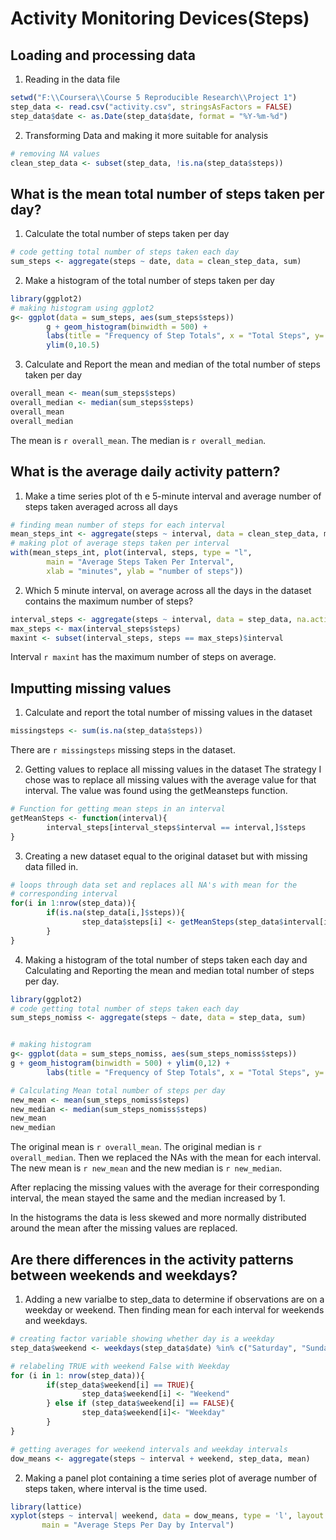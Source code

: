 # Activity Monitoring Devices(Steps)
## Loading and processing data
1) Reading in the data file
```r
setwd("F:\\Coursera\\Course 5 Reproducible Research\\Project 1")
step_data <- read.csv("activity.csv", stringsAsFactors = FALSE)
step_data$date <- as.Date(step_data$date, format = "%Y-%m-%d")
```

2) Transforming Data and making it more suitable for analysis

```r
# removing NA values
clean_step_data <- subset(step_data, !is.na(step_data$steps))
```

## What is the mean total number of steps taken per day?
1) Calculate the total number of steps taken per day

``` r
# code getting total number of steps taken each day
sum_steps <- aggregate(steps ~ date, data = clean_step_data, sum)
```

2) Make a histogram of the total number of steps taken per day

```r
library(ggplot2)
# making histogram using ggplot2
g<- ggplot(data = sum_steps, aes(sum_steps$steps))
        g + geom_histogram(binwidth = 500) + 
        labs(title = "Frequency of Step Totals", x = "Total Steps", y= "Frequency") +
        ylim(0,10.5)
```

3) Calculate and Report the mean and median of the total number of steps taken per day

```r
overall_mean <- mean(sum_steps$steps)
overall_median <- median(sum_steps$steps)
overall_mean
overall_median
```

The mean is `r overall_mean`.  The median is `r overall_median`.

## What is the average daily activity pattern?
1) Make a time series plot of th e 5-minute interval and average number of steps taken
averaged across all days

```r
# finding mean number of steps for each interval
mean_steps_int <- aggregate(steps ~ interval, data = clean_step_data, mean)
# making plot of average steps taken per interval
with(mean_steps_int, plot(interval, steps, type = "l",
        main = "Average Steps Taken Per Interval",
        xlab = "minutes", ylab = "number of steps"))
```

2) Which 5 minute interval, on average across all the days in the dataset
contains the maximum number of steps?

```r
interval_steps <- aggregate(steps ~ interval, data = step_data, na.action = na.pass, na.rm = TRUE, mean)
max_steps <- max(interval_steps$steps)
maxint <- subset(interval_steps, steps == max_steps)$interval
```

Interval `r maxint` has the maximum number of steps on average.

## Imputting missing values

1) Calculate and report the total number of missing values in the dataset

```r
missingsteps <- sum(is.na(step_data$steps))
```

There are `r missingsteps` missing steps in the dataset.

2) Getting values to replace all missing values in the dataset
The strategy I chose was to replace all missing values with the average value
for that interval.  The value was found using the getMeansteps function.

``` r

# Function for getting mean steps in an interval
getMeanSteps <- function(interval){
        interval_steps[interval_steps$interval == interval,]$steps
}

```

3) Creating a new dataset equal to the original dataset but with missing data
filled in.

``` r
# loops through data set and replaces all NA's with mean for the 
# corresponding interval
for(i in 1:nrow(step_data)){
        if(is.na(step_data[i,]$steps)){
                step_data$steps[i] <- getMeanSteps(step_data$interval[i])
        }
}
```

4) Making a histogram of the total number of steps taken each day and 
Calculating and Reporting the mean and median total number of steps per day.

``` r
library(ggplot2)
# code getting total number of steps taken each day
sum_steps_nomiss <- aggregate(steps ~ date, data = step_data, sum)


# making histogram
g<- ggplot(data = sum_steps_nomiss, aes(sum_steps_nomiss$steps))
g + geom_histogram(binwidth = 500) + ylim(0,12) +
        labs(title = "Frequency of Step Totals", x = "Total Steps", y= "Frequency")
```

``` r
# Calculating Mean total number of steps per day
new_mean <- mean(sum_steps_nomiss$steps)
new_median <- median(sum_steps_nomiss$steps)
new_mean
new_median
```

The original mean is `r overall_mean`.  The original median is `r overall_median`.
Then we replaced the NAs with the mean for each interval.
The new mean is  `r new_mean` and the new median is `r new_median`.

After replacing the missing values with the average for their corresponding interval,
the mean stayed the same and the median increased by 1.

In the histograms the data is less skewed and more normally distributed around
the mean after the missing values are replaced.

## Are there differences in the activity patterns between weekends and weekdays?
1) Adding a new varialbe to step_data to determine if observations are on 
a weekday or weekend.  Then finding mean for each interval for weekends and weekdays.

``` r
# creating factor variable showing whether day is a weekday
step_data$weekend <- weekdays(step_data$date) %in% c("Saturday", "Sunday")

# relabeling TRUE with weekend False with Weekday
for (i in 1: nrow(step_data)){ 
        if(step_data$weekend[i] == TRUE){
                step_data$weekend[i] <- "Weekend"
        } else if (step_data$weekend[i] == FALSE){
                step_data$weekend[i]<- "Weekday"
        }
}

# getting averages for weekend intervals and weekday intervals
dow_means <- aggregate(steps ~ interval + weekend, step_data, mean)


```

2) Making a panel plot containing a time series plot of average number of 
steps taken, where interval is the time used.

``` r

library(lattice)
xyplot(steps ~ interval| weekend, data = dow_means, type = 'l', layout = c(1,2),
       main = "Average Steps Per Day by Interval")

```

